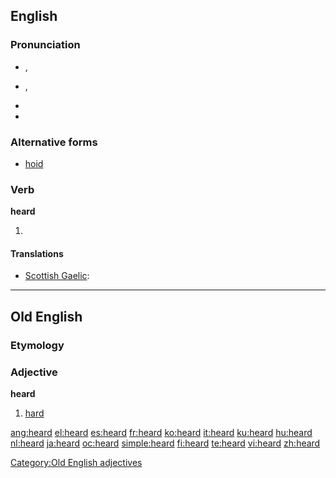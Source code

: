 {{wikipedia|dab=heard}}
==English==

{{rank|both|having|look|200|heard|night|mind|heart}}

===Pronunciation===
* {{a|RP}} {{IPA|/'hɜːd/}}, {{SAMPA|/"h3:d/}}
* {{a|US}} {{IPA|/'hɝd/}}, {{SAMPA|/"h3`d/}}
* {{audio|en-us-heard.ogg|Audio (US)}}
* {{rhymes|ɜː(r)d}}

===Alternative forms===
* [[hoid]]

===Verb===
'''heard'''

# {{past of|[[hear]]}}

====Translations====
{{trans-top|past tense of hear}}
{{trans-mid}}
* [[Scottish Gaelic]]: {{t|gd|chuala}}
{{trans-bottom}}
----

==Old English==

===Etymology===
{{proto|Germanic|hardhuz|lang=ang}}

===Adjective===
'''heard'''

# [[hard]]

[[Category:Old English adjectives]]

[[ang:heard]]
[[el:heard]]
[[es:heard]]
[[fr:heard]]
[[ko:heard]]
[[it:heard]]
[[ku:heard]]
[[hu:heard]]
[[nl:heard]]
[[ja:heard]]
[[oc:heard]]
[[simple:heard]]
[[fi:heard]]
[[te:heard]]
[[vi:heard]]
[[zh:heard]]